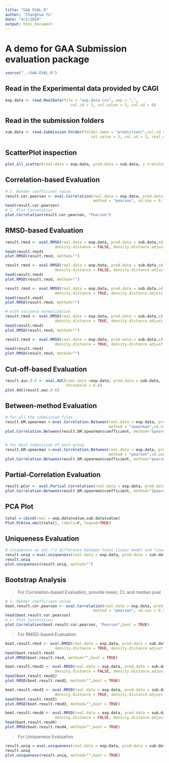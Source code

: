```yaml
---
title: "GAA EVAL.R"
author: "Changhua Yu"
date: "4/2/2019"
output: html_document
---
```

# A demo for GAA Submission evaluation package
```r
source("../GAA-EVAL.R")
```

## Read in the Experimental data provided by CAGI
```r
exp.data <- read.RealData(file = "exp_data.csv", sep = ",",
                             col.id = 2, col.value = 5, col.sd = 6)
```

## Read in the submission folders
```r
sub.data <- read.Submission.Folder(folder.name = "prediction/",col.id = 1,
                                      col.value = 2, col.sd = 3, real.data = exp.data)
```

## ScatterPlot inspection
```r
plot_all_scatter(real.data = exp.data, pred.data = sub.data, z.transform = TRUE)
```

## Correlation-based Evaluation
```r
# 1. Render coefficient value
result.cor.pearson <- eval.Correlation(real.data = exp.data, pred.data = sub.data,
                                       method = "pearson", sd.use = 0.3,z.transform = TRUE)
head(result.cor.pearson)
# 2. Plot Correlation
plot.Correlation(result.cor.pearson, "Pearson")
```

## RMSD-based Evaluation
```r
result.rmsd <- eval.RMSD(real.data = exp.data, pred.data = sub.data,sd.use = NA, 
                      density.distance = FALSE, density.distance.adjust = FALSE, variance.normalization = FALSE)
head(result.rmsd)
plot.RMSD(result.rmsd, method="")

result.rmsd <- eval.RMSD(real.data = exp.data, pred.data = sub.data,sd.use = NA, 
                      density.distance = FALSE, density.distance.adjust = FALSE, variance.normalization = TRUE)
head(result.rmsd)
plot.RMSD(result.rmsd, method="")

result.rmsd <- eval.RMSD(real.data = exp.data, pred.data = sub.data,sd.use = NA, 
                      density.distance = TRUE, density.distance.adjust = FALSE, variance.normalization = TRUE)
head(result.rmsd)
plot.RMSD(result.rmsd, method="")

# with variance.normalization
result.rmsd <- eval.RMSD(real.data = exp.data, pred.data = sub.data,sd.use = NA, 
                      density.distance = TRUE, density.distance.adjust = FALSE, variance.normalization = FALSE)
head(result.rmsd)
plot.RMSD(result.rmsd, method="")

result.rmsd <- eval.RMSD(real.data = exp.data, pred.data = sub.data,sd.use = NA, 
                      density.distance = TRUE, density.distance.adjust = TRUE, variance.normalization = TRUE)
head(result.rmsd)
plot.RMSD(result.rmsd, method="")
```


## Cut-off-based Evaluation
```r
result.auc.0.6 <- eval.AUC(real.data =exp.data, pred.data = sub.data, 
                           threshold = 0.6)
plot.AUC(result.auc.0.6)
```

## Between-method Evaluation
```r
# for all the submission files
result.bM.spearman <-eval.Correlation.Between(real.data = exp.data, pred.data = sub.data,
                                              method = "spearman",sd.use = 0.5,z.transform = TRUE)
plot.Correlation.Between(result.bM.spearman$coefficient, method="Spearman")


# for best submission of each group
result.bM.spearman <-eval.Correlation.Between(real.data = exp.data, pred.data = sub.data,
                                              method = "pearson",sd.use = 0.5,z.transform = TRUE,grouped = TRUE)
plot.Correlation.Between(result.bM.spearman$coefficient, method="pearson")
```

## Partial-Correlation Evaluation
```r
result.pCor <- eval.Partial.Correlation(real.data = exp.data, pred.data = sub.data, method = "spearman")
plot.Correlation.Between(result.bM.spearman$coefficient, method="Spearman")
```

## PCA Plot
```r
total = cbind(real = exp.data$value,sub.data$value)
Plot.PCA(na.omit(total), labels=F, legend=TRUE) 
```

## Uniqueness Evaluation
```r
# uniqueness as adj.r^2 difference between total linear model and linear models without certain group
result.uniq = eval.uniqueness(real.data = exp.data, pred.data = sub.data)
result.uniq
plot.uniqueness(result.uniq, method="")
```

## Bootstrap Analysis
> For Correlation-based Evaluation, provide mean, CI, and median pval

```r
# 1. Render coefficient value
boot.result.cor.pearson <- eval.Correlation(real.data = exp.data, pred.data = sub.data,
                                       method = "pearson", sd.use = 0.3,z.transform = TRUE,boot = T)
head(boot.result.cor.pearson)
# 2. Plot Correlation
plot.Correlation(boot.result.cor.pearson, "Pearson",boot = TRUE)
```


> For RMSD-based Evaluation

```r
boot.result.rmsd <- eval.RMSD(real.data = exp.data, pred.data = sub.data,sd.use = NA, 
                      density.distance = TRUE, density.distance.adjust = TRUE, variance.normalization = TRUE,boot = TRUE)
head(boot.result.rmsd)
plot.RMSD(boot.result.rmsd, method="",boot = TRUE)

boot.result.rmsd2 <- eval.RMSD(real.data = exp.data, pred.data = sub.data,sd.use = NA, 
                      density.distance = FALSE, density.distance.adjust = FALSE, variance.normalization = TRUE,boot = TRUE)
head(boot.result.rmsd2)
plot.RMSD(boot.result.rmsd2, method="",boot = TRUE)

boot.result.rmsd3 <- eval.RMSD(real.data = exp.data, pred.data = sub.data,sd.use = NA, 
                      density.distance = TRUE, density.distance.adjust = TRUE, variance.normalization = FALSE,boot = TRUE)
head(boot.result.rmsd3)
plot.RMSD(boot.result.rmsd3, method="",boot = TRUE)

boot.result.rmsd4 <- eval.RMSD(real.data = exp.data, pred.data = sub.data,sd.use = NA, 
                      density.distance = FALSE, density.distance.adjust = FALSE, variance.normalization = FALSE,boot = TRUE)
head(boot.result.rmsd4)
plot.RMSD(boot.result.rmsd4, method="",boot = TRUE)
```

> For Uniqueness Evaluation

```r
result.uniq = eval.uniqueness(real.data = exp.data, pred.data = sub.data,boot = TRUE)
result.uniq
plot.uniqueness(result.uniq, method="",boot = TRUE)
```

